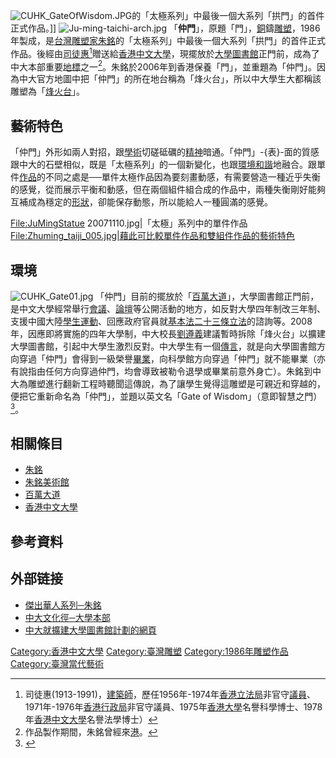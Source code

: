 {{coord|22.419488|N|114.205366|E|display=title|format=dms}}
[[File:CUHK_GateOfWisdom.JPG|thumb]]的「太極系列」中最後一個大系列「拱門」的首件正式作品。]]
[[File:Ju-ming-taichi-arch.jpg|thumb]]
「'''仲門'''」，原題「門」，[[銅|銅]]鑄[[雕塑|雕塑]]，1986年製成，是[[台灣|台灣]][[雕塑家|雕塑家]][[朱銘_(1938年)|朱銘]]的「太極系列」中最後一個大系列「拱門」的首件正式作品。後經由[[司徒惠|司徒惠]]<ref>司徒惠(1913-1991)，[[建築師|建築師]]，歷任1956年-1974年[[香港立法局|香港立法局]]非官守[[議員|議員]]、1971年-1976年[[香港行政局|香港行政局]]非官守議員、1975年[[香港大學|香港大學]]名譽科學博士、1978年[[香港中文大學|香港中文大學]]名譽法學博士）</ref>贈送給[[香港中文大學|香港中文大學]]，現擺放於[[香港中文大學圖書館|大學圖書館]]正門前，成為了中大本部重要[[地標|地標]]之一<ref>作品製作期間，朱銘曾經來[[香港|港]]。</ref>。朱銘於2006年到香港保養「門」，並重題為「仲門」。因為中大官方地圖中把「仲門」的所在地台稱為「烽火台」，所以中大學生大都稱該雕塑為「[[烽火台|烽火台]]」。

==藝術特色==
「仲門」外形如兩人對招，跟[[學術|學術]]切磋砥礪的[[精神|精神]]暗通。「仲門」-{表}-面的質感跟中大的石壁相似，既是「太極系列」的一個新變化，也跟[[環境|環境]][[和諧|和諧]]地融合。跟單件[[作品|作品]]的不同之處是──單件太極作品因為要刻畫動感，有需要營造一種近乎失衡的感覺，從而展示平衡和動感，但在兩個組件組合成的作品中，兩種失衡剛好能夠互補成為穩定的[[形狀|形狀]]，卻能保存動態，所以能給人一種圓滿的感覺。

<gallery>
File:JuMingStatue 20071110.jpg|「太極」系列中的單件作品
File:Zhuming_taiji_005.jpg|藉此可比較單件作品和雙組件作品的藝術特色
</gallery>

==環境==
[[File:CUHK_Gate01.jpg|thumb]]
「仲門」目前的擺放於「[[百萬大道|百萬大道]]」，大學圖書館正門前，是中文大學經常舉行[[會議|會議]]、[[論壇|論壇]]等公開活動的地方，如反對大學四年制改三年制、支援中國大陸[[學生運動|學生運動]]、回應政府官員就[[香港基本法第23條|基本法二十三條立法]]的諮詢等。2008年，因應即將實施的四年大學制，中大校長[[劉遵義|劉遵義]]建議暫時拆除「烽火台」以擴建大學圖書館，引起中大學生激烈反對。中大學生有一個[[都市傳說|傳言]]，就是向大學圖書館方向穿過「仲門」會得到一級榮譽[[畢業|畢業]]，向科學館方向穿過「仲門」就不能畢業（亦有說指由任何方向穿過仲門，均會導致被勒令退學或畢業前意外身亡）。朱銘到中大為雕塑進行翻新工程時聽聞這傳說，為了讓學生覺得這雕塑是可親近和穿越的，便把它重新命名為「仲門」，並題以英文名「Gate of Wisdom」（意即智慧之門）<ref>{{Cite web |url=http://www.cuhk.edu.hk/libraryextension/pdf/gate_evolution_c.pdf |title=門的變遷 |access-date=2009-06-22 |archive-date=2019-08-31 |archive-url=https://web.archive.org/web/20190831224554/http://www.cuhk.edu.hk/libraryextension/pdf/gate_evolution_c.pdf }}</ref>。

== 相關條目 ==
* [[朱銘_(1938年)|朱銘]]
* [[朱銘美術館|朱銘美術館]]
* [[百萬大道|百萬大道]]
* [[香港中文大學|香港中文大學]]

== 參考資料 ==
{{reflist}}

== 外部链接 ==
* [http://www.rthk.org.hk/classicschannel/successstories.htm 傑出華人系列─朱銘] {{Wayback|url=http://www.rthk.org.hk/classicschannel/successstories.htm |date=20160831225844 }}
* [https://web.archive.org/web/20080320203933/http://www.cuhk.edu.hk/cuoaa/cultrail/htmls/06.html 中大文化徑─大學本部]
* [http://www.cuhk.edu.hk/libraryextension/b5/index.html 中大就擴建大學圖書館計劃的網頁] {{Wayback|url=http://www.cuhk.edu.hk/libraryextension/b5/index.html |date=20200814024118 }}

{{香港中文大學}}

[[Category:香港中文大學|Category:香港中文大學]]
[[Category:臺灣雕塑|Category:臺灣雕塑]]
[[Category:1986年雕塑作品|Category:1986年雕塑作品]]
[[Category:臺灣當代藝術|Category:臺灣當代藝術]]
